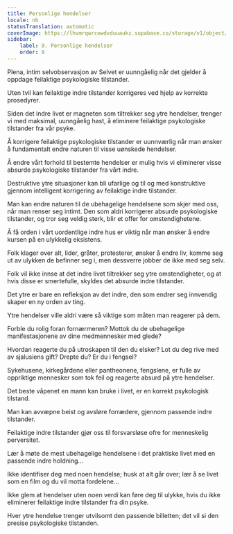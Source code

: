 ```yaml
---
title: Personlige hendelser
locale: nb
statusTranslation: automatic
coverImage: https://lhvmrqwrcowdvduuaukz.supabase.co/storage/v1/object/public/strapi-uploads/small_cover-tratado-de-psicologia-revolucionaria.webp-5e15e1cec4e0ebebcde5d7fc7565d8fd.webp
sidebar:
    label: 9. Personlige hendelser
    order: 9
---
```

Plena, intim selvobservasjon av Selvet er uunngåelig når det gjelder å oppdage feilaktige psykologiske tilstander.

Uten tvil kan feilaktige indre tilstander korrigeres ved hjelp av korrekte prosedyrer.

Siden det indre livet er magneten som tiltrekker seg ytre hendelser, trenger vi med maksimal, uunngåelig hast, å eliminere feilaktige psykologiske tilstander fra vår psyke.

Å korrigere feilaktige psykologiske tilstander er uunnværlig når man ønsker å fundamentalt endre naturen til visse uønskede hendelser.

Å endre vårt forhold til bestemte hendelser er mulig hvis vi eliminerer visse absurde psykologiske tilstander fra vårt indre.

Destruktive ytre situasjoner kan bli ufarlige og til og med konstruktive gjennom intelligent korrigering av feilaktige indre tilstander.

Man kan endre naturen til de ubehagelige hendelsene som skjer med oss, når man renser seg intimt. Den som aldri korrigerer absurde psykologiske tilstander, og tror seg veldig sterk, blir et offer for omstendighetene.

Å få orden i vårt uordentlige indre hus er viktig når man ønsker å endre kursen på en ulykkelig eksistens.

Folk klager over alt, lider, gråter, protesterer, ønsker å endre liv, komme seg ut av ulykken de befinner seg i, men dessverre jobber de ikke med seg selv.

Folk vil ikke innse at det indre livet tiltrekker seg ytre omstendigheter, og at hvis disse er smertefulle, skyldes det absurde indre tilstander.

Det ytre er bare en refleksjon av det indre, den som endrer seg innvendig skaper en ny orden av ting.

Ytre hendelser ville aldri være så viktige som måten man reagerer på dem.

Forble du rolig foran fornærmeren? Mottok du de ubehagelige manifestasjonene av dine medmennesker med glede?

Hvordan reagerte du på utroskapen til den du elsker? Lot du deg rive med av sjalusiens gift? Drepte du? Er du i fengsel?

Sykehusene, kirkegårdene eller pantheonene, fengslene, er fulle av oppriktige mennesker som tok feil og reagerte absurd på ytre hendelser.

Det beste våpenet en mann kan bruke i livet, er en korrekt psykologisk tilstand.

Man kan avvæpne beist og avsløre forrædere, gjennom passende indre tilstander.

Feilaktige indre tilstander gjør oss til forsvarsløse ofre for menneskelig perversitet.

Lær å møte de mest ubehagelige hendelsene i det praktiske livet med en passende indre holdning...

Ikke identifiser deg med noen hendelse; husk at alt går over; lær å se livet som en film og du vil motta fordelene...

Ikke glem at hendelser uten noen verdi kan føre deg til ulykke, hvis du ikke eliminerer feilaktige indre tilstander fra din psyke.

Hver ytre hendelse trenger utvilsomt den passende billetten; det vil si den presise psykologiske tilstanden.

